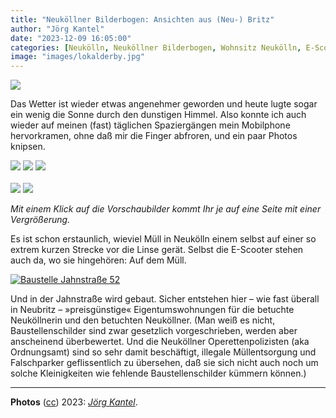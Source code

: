 ```yaml
---
title: "Neuköllner Bilderbogen: Ansichten aus (Neu-) Britz"
author: "Jörg Kantel"
date: "2023-12-09 16:05:00"
categories: [Neukölln, Neuköllner Bilderbogen, Wohnsitz Neukölln, E-Scooter, Photographie]
image: "images/lokalderby.jpg"
---
```


[![](images/lokalderby-b.jpg)](https://www.flickr.com/photos/schockwellenreiter/53386183749/)

Das Wetter ist wieder etwas angenehmer geworden und heute lugte sogar ein wenig die Sonne durch den dunstigen Himmel. Also konnte ich auch wieder auf meinen (fast) täglichen Spaziergängen mein Mobilphone hervorkramen, ohne daß mir die Finger abfroren, und ein paar Photos knipsen.

[![](images/buergermuell01.jpg)](https://www.flickr.com/photos/schockwellenreiter/53386058498/)&nbsp;[![](images/buergermuell02.jpg)](https://www.flickr.com/photos/schockwellenreiter/53385871176/)&nbsp;[![](images/buergermuell03.jpg)](https://www.flickr.com/photos/schockwellenreiter/53386310045/)<br /><br />
[![](images/buergermuell04.jpg)](https://www.flickr.com/photos/schockwellenreiter/53386182494/)&nbsp;[![](images/buergermuell05.jpg)](https://www.flickr.com/photos/schockwellenreiter/53385868931/)

*Mit einem Klick auf die Vorschaubilder kommt Ihr je auf eine Seite mit einer Vergrößerung.*

Es ist schon erstaunlich, wieviel Müll in Neukölln einem selbst auf einer so extrem kurzen Strecke vor die Linse gerät. Selbst die E-Scooter stehen auch da, wo sie hingehören: Auf dem Müll.

[![Baustelle Jahnstraße 52](images/jahnstrasse.jpg)](https://www.flickr.com/photos/schockwellenreiter/53386183804/)

Und in der Jahnstraße wird gebaut. Sicher entstehen hier -- wie fast überall in Neubritz -- »preisgünstige« Eigentumswohnungen für die betuchte Neuköllnerin und den betuchten Neuköllner. (Man weiß es nicht, Baustellenschilder sind zwar gesetzlich vorgeschrieben, werden aber anscheinend überbewertet. Und die Neuköllner Operettenpolizisten (aka Ordnungsamt) sind so sehr damit beschäftigt, illegale Müllentsorgung und Falschparker geflissentlich zu übersehen, daß sie sich nicht auch noch um solche Kleinigkeiten wie fehlende Baustellenschilder kümmern können.)

---

**Photos** ([cc](http://creativecommons.org/licenses/by-nc-nd/2.0/)) 2023: *[Jörg Kantel](http://cognitiones.kantel-chaos-team.de/cv.html)*.